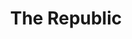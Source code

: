 ---
title: "The Republic"
bookCover: "/assets/book-covers/the-republic.jpg"
slug: "the-republic"
bookAuthor: "Plato"
rating: 4
done: false
tags: []
summary: false
detailedNotes: false
amazonLink: ""
amazonAffiliateLink: ""
---